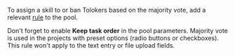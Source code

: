 <Cut title="Which format should I use to review results if I'm looking to filter out mismatching Tolokers based on the “Majority vote”?">

To assign a skill to or ban Tolokers based on the majority vote, add a relevant [rule](https://toloka.ai/en/docs/guide/concepts/mvote) to the pool.

Don't forget to enable **Keep task order** in the pool parameters. Majority vote is used in the projects with preset options (radio buttons or checkboxes). This rule won't apply to the text entry or file upload fields.

</Cut>
